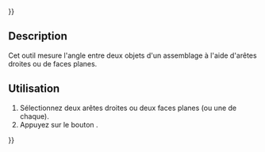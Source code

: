 {{UnfinishedDocu{{#translation:}}}}
<languages/>

{{Docnav/fr
|[[Assembly3_MeasurePointPlane/fr|Mesure point au plan]]
|
|[[Assembly3_Workbench/fr|Assembly3]]
|IconL=Assembly_MeasurePointPlaneDistance.svg
|
|IconC=Assembly3_workbench_icon.svg
}}

{{GuiCommand/fr
|Name=Assembly3 MeasureAngle
|Name/fr=Assembly3 Mesure d'angle
|Icon=Assembly_MeasureAngle.svg
|Workbenches=[[Assembly3_Workbench/fr|Assembly3]]
}}

== Description ==

Cet outil mesure l'angle entre deux objets d'un assemblage à l'aide d'arêtes droites ou de faces planes.

<span id="Usage"></span>
==Utilisation== 

# Sélectionnez deux arêtes droites ou deux faces planes (ou une de chaque).
# Appuyez sur le bouton {{Button|[[Image:Assembly_MeasureAngle.svg|16px]] [[Assembly3_MeasureAngle/fr|Measure angle]]}}.


{{Docnav/fr
|[[Assembly3_MeasurePointPlane/fr|Mesure point au plan]]
|
|[[Assembly3_Workbench/fr|Assembly3]]
|IconL=Assembly_MeasurePointPlaneDistance.svg
|
|IconC=Assembly3_workbench_icon.svg
}}

{{Userdocnavi{{#translation:}}}}